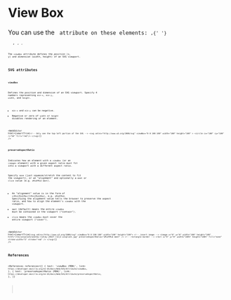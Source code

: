 
# View Box

<NoteBox type="info">
  You can use the <Code str="viewBox" /> attribute on these elements: <Code str="<svg>" />,{' '}
  <Code str="<marker>" />
  , <Code str="<pattern>" />, <Code str="<symbol>" />, <Code str="<view>" />
</NoteBox>

The `viewBox` attribute defines the _position_ (x, y) and _dimension_ (width, height) of an SVG viewport.

## SVG attributes

### `viewBox`

Defines the position and dimension of an SVG viewport.
Specify 4 numbers representing `min-x`, `min-y`, `width`, and `height`.

- `min-x` and `min-y` can be negative.
- Negative or zero of `width` or `height` disables rendering of an element.

<WebEditor
  html={smartTrim(`
    <!-- Only see the top-left portion of the SVG -->
    <svg
      xmlns="http://www.w3.org/2000/svg"
      viewBox="0 0 100 100"
      width="100"
      height="100"
    >
      <circle cx="100" cy="100" r="50" fill="red"/>
    </svg>
`)}
/>

### `preserveAspectRatio`

Indicates how an element with a `viewBox` (or an `<image>` element) with a given aspect ratio must fit into a viewport with a different aspect ratio.

Specify `none` (just squeeze/stretch the content to fit the viewport), or an "alignment" and optionally a `meet` or `slice` value (e.g. `xMidYMid meet`).

- An "alignment" value is in the form of `x(Min|Mid|Max)Y(Min|Mid|Max)`, e.g. `xMidYMid`. Specifying the alignment value tells the browser to preserve the aspect ratio, and how to align the element's `viewBox` with the viewport.
- `meet` (default) means the entire `viewBox` must be contained in the viewport ("contain").
- `slice` means the `viewBox` must cover the entire viewport ("cover").

<WebEditor
  html={smartTrim(`
    <svg xmlns="http://www.w3.org/2000/svg" viewBox="0 0 100 100" width="100" height="100">
      <!-- insert image -->
      <image x="0" y="0" width="100" height="100" href="/res/unsplash/andrew-ridley-jR4Zf-riEjI-unsplash.jpg" preserveAspectRatio="xMidYMid meet" />
      <!-- rectangle border -->
      <rect x="0" y="0" width="100%" height="100%" fill="none" stroke-width="5" stroke="red" />
    </svg>
  `)}
/>

## References

<References
  references={[
    {
      text: 'viewBox (MDN)',
      link: `https://developer.mozilla.org/en-US/docs/Web/SVG/Attribute/viewBox`,
    },
    {
      text: 'preserveAspectRatio (MDN)',
      link: `https://developer.mozilla.org/en-US/docs/Web/SVG/Attribute/preserveAspectRatio`,
    },
  ]}
></References>
